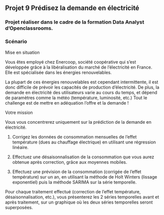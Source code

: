 
## Projet 9 Prédisez la demande en électricité

### Projet réaliser dans le cadre de la formation Data Analyst d'Openclassrooms.

### Scénario

Mise en situation

Vous êtes employé chez Enercoop, société coopérative qui s'est développée grâce à la libéralisation du marché de l’électricité en France. Elle est spécialisée dans les énergies renouvelables.

La plupart de ces énergies renouvelables est cependant intermittente, il est donc difficile de prévoir les capacités de production d'électricité. De plus, la demande en électricité des utilisateurs varie au cours du temps, et dépend de paramètres comme la météo (température, luminosité, etc.) Tout le challenge est de mettre en adéquation l'offre et la demande !


Votre mission

Vous vous concentrerez uniquement sur la prédiction de la demande en électricité.

1. Corrigez les données de consommation mensuelles de l'effet température (dues au chauffage électrique) en utilisant une régression linéaire.

2. Effectuez une désaisonnalisation de la consommation que vous aurez obtenue après correction, grâce aux moyennes mobiles.

3. Effectuez une prévision de la consommation (corrigée de l'effet température) sur un an, en utilisant la méthode de Holt Winters (lissage exponentiel) puis la méthode SARIMA sur la série temporelle.

Pour chaque traitement effectué (correction de l'effet température, désaisonnalisation, etc.), vous présenterez les 2 séries temporelles avant et après traitement, sur un graphique où les deux séries temporelles seront superposées.
